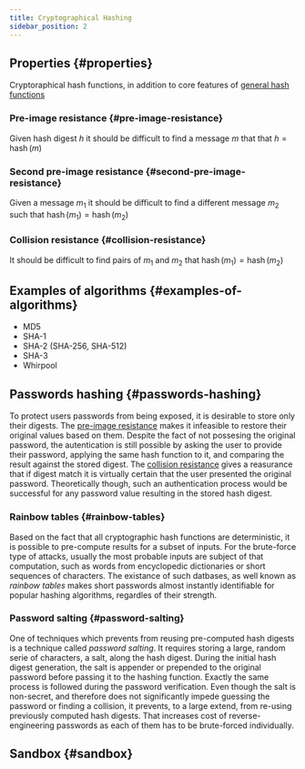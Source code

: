```yaml
---
title: Cryptographical Hashing
sidebar_position: 2
---
```



## Properties {#properties}

Cryptoraphical hash functions, in addition to core features of 
[general hash functions](overview)

### Pre-image resistance {#pre-image-resistance}

Given hash digest $h$ it should be difficult to find a message 
$m$ that that $h = \operatorname{hash}(m)$

### Second pre-image resistance {#second-pre-image-resistance}

Given a message $m_1$ it should be difficult to find a different message
$m_2$ such that $\operatorname{hash}(m_1) = \operatorname{hash}(m_2)$

### Collision resistance {#collision-resistance}

It should be difficult to find pairs of $m_1$ and $m_2$ that 
$\operatorname{hash}(m_1) = \operatorname{hash}(m_2)$

## Examples of algorithms {#examples-of-algorithms}

* MD5
* SHA-1
* SHA-2 (SHA-256, SHA-512)
* SHA-3
* Whirpool

## Passwords hashing {#passwords-hashing}

To protect users passwords from being exposed, it is desirable to store 
only their digests. The [pre-image resistance](#pre-image-resistance) makes it infeasible to 
restore their original values based on them. Despite the fact of 
not possesing the original password, the autentication is still possible
by asking the user to provide their password, applying the same hash
function to it, and comparing the result against the stored digest.
The [collision resistance](#collision-resistance) gives a reasurance that if digest
match it is virtually certain that the user presented the original 
password. Theoretically though, such an authentication process would be
successful for any password value resulting in the stored hash digest.

### Rainbow tables {#rainbow-tables}
Based on the fact that all cryptographic hash functions are
deterministic, it is possible to pre-compute results for a subset of 
inputs. For the brute-force type of attacks, usually the most probable
inputs are subject of that computation, such as words from encyclopedic
dictionaries or short sequences of characters. The existance of such
datbases, as well known as _rainbow tables_ makes short passwords almost
instantly identifiable for popular hashing algorithms, regardles of 
their strength.

### Password salting {#password-salting}
One of techniques which prevents from reusing pre-computed hash digests
is a technique called _password salting_. It requires storing a large, 
random serie of characters, a salt, along the hash digest. During the 
initial hash digest generation, the salt is appender or prepended to 
the original password before passing it to the hashing function.
Exactly the same process is followed during the password verification.
Even though the salt is non-secret, and therefore does not significantly
impede guessing the password or finding a collision, it prevents, to a
large extend, from re-using previously computed hash digests. That
increases cost of reverse-engineering passwords as each of them has to
be brute-forced individually.

## Sandbox {#sandbox}

<HashCollisions/>
